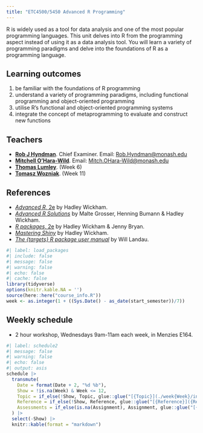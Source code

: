 ```yaml
---
title: "ETC4500/5450 Advanced R Programming"
---
```


R is widely used as a tool for data analysis and one of the most popular programming languages. This unit delves into R from the programming aspect instead of using it as a data analysis tool. You will learn a variety of programming paradigms and delve into the foundations of R as a programming language.

## Learning outcomes

1. be familiar with the foundations of R programming
2. understand a variety of programming paradigms, including functional programming and object-oriented programming
3. utilise R’s functional and object-oriented programming systems
4. integrate the concept of metaprogramming to evaluate and construct new functions

## Teachers

* [**Rob J Hyndman**](https://robjhyndman.com). Chief Examiner. Email: [Rob.Hyndman@monash.edu](mailto:Rob.Hyndman@monash.edu)
* [**Mitchell O'Hara-Wild**](https://mitchelloharawild.com). Email: [Mitch.OHara-Wild@monash.edu](mailto:Mitch.OHara-Wild@monash.edu)
* [**Thomas Lumley**](https://profiles.auckland.ac.nz/t-lumley). (Week 6)
* [**Tomasz Wozniak**](https://github.com/donotdespair). (Week 11)

## References

* [*Advanced R*, 2e](https://adv-r.hadley.nz/) by Hadley Wickham.
* [*Advanced R Solutions*](https://advanced-r-solutions.rbind.io/) by Malte Grosser, Henning Bumann & Hadley Wickham.
* [*R packages*, 2e](http://r-pkgs.org/) by Hadley Wickham & Jenny Bryan.
* [*Mastering Shiny*](https://mastering-shiny.org/) by Hadley Wickham.
* [*The {targets} R package user manual*](https://books.ropensci.org/targets/) by Will Landau.

```r
#| label: load_packages
#| include: false
#| message: false
#| warning: false
#| echo: false
#| cache: false
library(tidyverse)
options(knitr.kable.NA = '')
source(here::here("course_info.R"))
week <- as.integer(1 + ((Sys.Date() - as_date(start_semester))/7))
```

## Weekly schedule

* 2 hour workshop, Wednesdays 9am-11am each week, in Menzies E164.

```r
#| label: schedule2
#| message: false
#| warning: false
#| echo: false
#| output: asis
schedule |>
  transmute(
    Date = format(Date + 2, "%d %b"),
    Show = !is.na(Week) & Week <= 12,
    Topic = if_else(!Show, Topic, glue::glue("[{Topic}](./week{Week}/index.html)")),
    Reference = if_else(!Show, Reference, glue::glue("[{Reference}]({Reference_URL})")),
    Assessments = if_else(is.na(Assignment), Assignment, glue::glue("[{Assignment}]({File})"))
  ) |>
  select(-Show) |>
  knitr::kable(format = "markdown")
```
